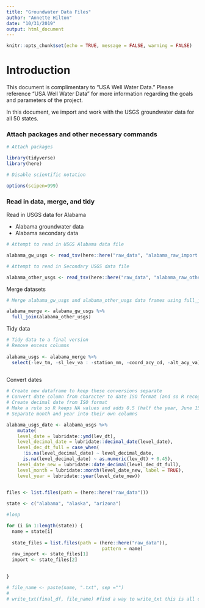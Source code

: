 ```yaml
---
title: "Groundwater Data Files"
author: "Annette Hilton"
date: "10/31/2019"
output: html_document
---
```


```r
knitr::opts_chunk$set(echo = TRUE, message = FALSE, warning = FALSE)
```
# Introduction 

This document is complimentary to "USA Well Water Data." Please reference "USA Well Water Data" for more information regarding the goals and parameters of the project. 

In this document, we import and work with the USGS groundwater data for all 50 states. 

### Attach packages and other necessary commands 

```r
# Attach packages

library(tidyverse)
library(here)

# Disable scientific notation 

options(scipen=999)

```

### Read in data, merge, and tidy 

Read in USGS data for Alabama 

- Alabama groundwater data 
- Alabama secondary data 


```r
# Attempt to read in USGS Alabama data file 

alabama_gw_usgs <- read_tsv(here::here("raw_data", "alabama_raw_import.txt"))
```

```r
# Attempt to read in Secondary USGS data file 

alabama_other_usgs <- read_tsv(here::here("raw_data", "alabama_raw_other_import.txt"))
```

Merge datasets 

```r
# Merge alabama_gw_usgs and alabama_other_usgs data frames using full_join()

alabama_merge <- alabama_gw_usgs %>% 
  full_join(alabama_other_usgs) 


```

Tidy data 


```r
# Tidy data to a final version 
# Remove excess columns 
 
alabama_usgs <- alabama_merge %>% 
  select(-lev_tm, -sl_lev_va : -station_nm, -coord_acy_cd, -alt_acy_va)
  
```

Convert dates 

```r
# Create new dataframe to keep these conversions separate 
# Convert date column from character to date ISO format (and so R recognizes as date class)
# Create decimal date from ISO format 
# Make a rule so R keeps NA values and adds 0.5 (half the year, June 15th) to the dates that only have a value for year (missing date and month)
# Separate month and year into their own columns 

alabama_usgs_date <- alabama_usgs %>% 
    mutate(
    level_date = lubridate::ymd(lev_dt),
    level_decimal_date = lubridate::decimal_date(level_date), 
    level_dec_dt_full = case_when(
      !is.na(level_decimal_date) ~ level_decimal_date, 
      is.na(level_decimal_date) ~ as.numeric(lev_dt) + 0.45),
    level_date_new = lubridate::date_decimal(level_dec_dt_full),
    level_month = lubridate::month(level_date_new, label = TRUE),
    level_year = lubridate::year(level_date_new))
   
```

```r
files <- list.files(path = (here::here("raw_data")))

state <- c("alabama", "alaska", "arizona")
```

```r
#loop 

for (i in 1:length(state)) {
  name = state[i]
  
  state_files = list.files(path = (here::here("raw_data")), 
                                   pattern = name)
  raw_import <- state_files[1]
  import <- state_files[2]

  
}

# file_name <- paste(name, ".txt", sep ="")
# 
# write_txt(final_df, file_name) #find a way to write_txt this is all commented out until you're ready to use it 

```

